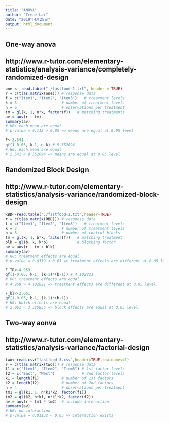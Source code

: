 ```yaml
---
title: "ANOVA"
author: "Irene Lai"
date: "2019年4月25日"
output: html_document
---
```


#####################
##  One-way anova  ##
#####################
## http://www.r-tutor.com/elementary-statistics/analysis-variance/completely-randomized-design

```r
one <- read.table("./fastfood-1.txt", header = TRUE)
r = c(t(as.matrix(one))) # response data 
f = c("Item1", "Item2", "Item3")   # treatment levels 
k = 3                    # number of treatment levels 
n = 6                    # observations per treatment
tm = gl(k, 1, n*k, factor(f))   # matching treatments
av = aov(r ~ tm)
summary(av) 
# H0: each mean are equal
# p-value = 0.112 > 0.05 => means are equal at 0.05 level

F<-2.541
qf(1-0.05, k-1, n-k) # 9.552094
# H0: each mean are equal
# 2.541 < 9.552094 => means are equal at 0.05 level
```



###############################
##  Randomized Block Design  ##
###############################
## http://www.r-tutor.com/elementary-statistics/analysis-variance/randomized-block-design


```r
RBD<-read.table("./fastfood-2.txt",header=TRUE)
r = c(t(as.matrix(RBD))) # response data 
f = c("Item1", "Item2", "Item3")   # treatment levels 
k = 3                    # number of treatment levels 
b = 6                    # number of control blocks
tm = gl(k, 1, b*k, factor(f))   # matching treatment 
blk = gl(b, k, k*b)             # blocking factor 
av = aov(r ~ tm + blk)
summary(av) 
# H0: treatment effects are equal
# p-value = 0.0319 < 0.05 => treatment effects are different at 0.05 level.

F_TR<-4.959
qf(1-0.05, k-1, (k-1)*(b-1)) # 4.102821
# H0: treatment effects are equal
# 4.959 > 4.102821 => treatment effects are different at 0.05 level.

F_bl<-2.061
qf(1-0.05, b-1, (k-1)*(b-1))
# H0: bolck effects are equal
# 2.061 < 3.325835 => block effects are equal at 0.05 level.

```



#####################
##  Two-way aonva  ##
#####################
## http://www.r-tutor.com/elementary-statistics/analysis-variance/factorial-design

```r
two<-read.csv("fastfood-3.csv",header=TRUE,row.names=1)
r = c(t(as.matrix(two))) # response data
f1 = c("Item1", "Item2", "Item3") # 1st factor levels 
f2 = c("East", "West")            # 2nd factor levels 
k1 = length(f1)          # number of 1st factors 
k2 = length(f2)          # number of 2nd factors 
n = 4                    # observations per treatment
tm1 = gl(k1, 1, n*k1*k2, factor(f1)) 
tm2 = gl(k2, n*k1, n*k1*k2, factor(f2))
av = aov(r ~ tm1 * tm2)  # include interaction
summary(av) 
# H0: no interaction
# p-value = 0.01132 < 0.05 => interaction exists

```




